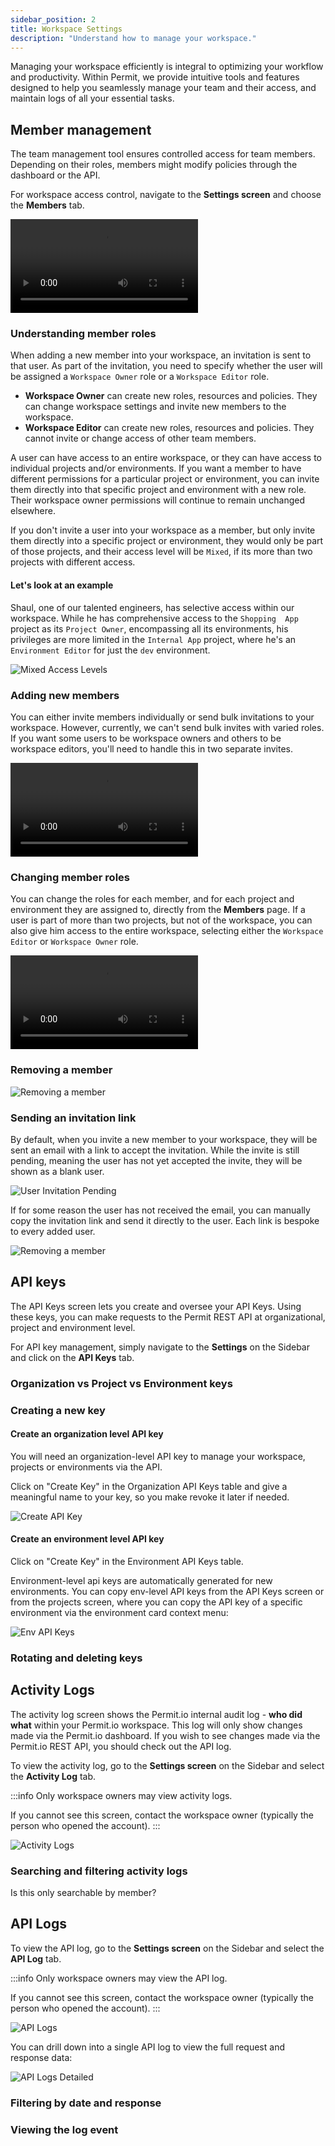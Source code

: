 ```yaml
---
sidebar_position: 2
title: Workspace Settings
description: "Understand how to manage your workspace."
---
```



Managing your workspace efficiently is integral to optimizing your workflow and productivity. Within Permit, we provide
intuitive tools and features designed to help you seamlessly manage your team and their access, and maintain logs of all your
essential tasks.

## Member management

The team management tool ensures controlled access for team members. Depending on their roles, members might
modify policies through the dashboard or the API.

For workspace access control, navigate to the **Settings screen** and choose the **Members** tab.

<video controls>
	<source src={memberManagement} />
</video>

### Understanding member roles

When adding a new member into your workspace, an invitation is sent to that user. As part of the invitation, you need to specify
whether the user will be assigned a `Workspace Owner` role or a `Workspace Editor` role.

- **Workspace Owner** can create new roles, resources and policies. They can change workspace settings and invite new members
  to the workspace.
- **Workspace Editor** can create new roles, resources and policies. They cannot invite or change access of other team members.

A user can have access to an entire workspace, or they can have access to individual projects and/or environments. If you want a member to have different
permissions for a particular project or environment, you can invite them directly into that specific project and environment with a
new role. Their workspace owner permissions will continue to remain unchanged elsewhere.

If you don't invite a user into your workspace as a member, but only invite them directly into a specific project or environment,
they would only be part of those projects, and their access level will be `Mixed`, if its more than two projects with different access.

#### Let's look at an example

Shaul, one of our talented engineers, has selective access within our workspace. While he has comprehensive access to the `Shopping 
App` project as its `Project Owner`, encompassing all its environments, his privileges are more limited in the `Internal App` project,
where he's an `Environment Editor` for just the `dev` environment.

![Mixed Access Levels](/ui-videos/workspace-settings/mixed-access-level.png)

### Adding new members

You can either invite members individually or send bulk invitations to your workspace. However, currently, we can't send bulk
invites with varied roles. If you want some users to be workspace owners and others to be workspace editors, you'll need to
handle this in two separate invites.

<video controls>
	<source src={invitingUsers} />
</video>

### Changing member roles

You can change the roles for each member, and for each project and environment they are assigned to, directly from the **Members** page.
If a user is part of more than two projects, but not of the workspace, you can also give him access to the entire workspace,
selecting either the `Workspace Editor` or `Workspace Owner` role.

<video controls>
	<source src={changingMemberRoles} />
</video>

### Removing a member

![Removing a member](/ui-videos/workspace-settings/delete-member.png)

### Sending an invitation link

By default, when you invite a new member to your workspace, they will be sent an email with a link to accept the invitation. While
the invite is still pending, meaning the user has not yet accepted the invite, they will be shown as a blank user.

![User Invitation Pending](/ui-videos/workspace-settings/user-invitation-pending.png)

If for some reason the user has not received the email, you can manually copy the invitation link and send it directly to the user.
Each link is bespoke to every added user.

![Removing a member](/ui-videos/workspace-settings/copying-invite-link.png)

## API keys

The API Keys screen lets you create and oversee your API Keys. Using these keys, you can make requests to the Permit REST API at
organizational, project and environment level.

For API key management, simply navigate to the **Settings** on the Sidebar and click on the **API Keys** tab.

### Organization vs Project vs Environment keys

### Creating a new key

#### Create an organization level API key

You will need an organization-level API key to manage your workspace, projects or environments via the API.

Click on "Create Key" in the Organization API Keys table and give a meaningful name to your key, so you make revoke it later if needed.

![Create API Key](/img/updated/settings/api-keys/create-api-key.png)

#### Create an environment level API key

Click on "Create Key" in the Environment API Keys table.

Environment-level api keys are automatically generated for new environments.
You can copy env-level API keys from the API Keys screen or from the projects screen, where you can copy the API key of a specific environment via the environment card context menu:

![Env API Keys](/img/updated/settings/api-keys/env-api-key.png)

### Rotating and deleting keys

## Activity Logs

The activity log screen shows the Permit.io internal audit log - **who did what** within your Permit.io workspace.
This log will only show changes made via the Permit.io dashboard.
If you wish to see changes made via the Permit.io REST API, you should check out the API log.

To view the activity log, go to the **Settings screen** on the Sidebar and select the **Activity Log** tab.

:::info
Only workspace owners may view activity logs.

If you cannot see this screen, contact the workspace owner (typically the person who opened the account).
:::

![Activity Logs](/img/updated/settings/activity-log/activity-log.png)

### Searching and filtering activity logs

Is this only searchable by member?

## API Logs

To view the API log, go to the **Settings screen** on the Sidebar and select the **API Log** tab.

:::info
Only workspace owners may view the API log.

If you cannot see this screen, contact the workspace owner (typically the person who opened the account).
:::

![API Logs](/img/updated/settings/api-log/api-logs-table.png)

You can drill down into a single API log to view the full request and response data:

![API Logs Detailed](/img/updated/settings/api-log/single-api-log.png)

### Filtering by date and response

### Viewing the log event
